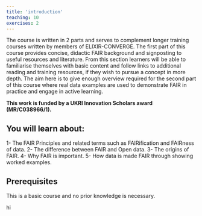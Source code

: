```yaml
---
title: 'introduction'
teaching: 10
exercises: 2
---
```


The course is written in 2 parts and serves to complement longer training courses written by members of ELIXIR-CONVERGE.  The first part of this course provides concise, didactic FAIR background and signposting to useful resources and literature.  From this section learners will be able to familiarise themselves with basic content and follow links to additional reading and training resources, if they wish to pursue a concept in more depth.  The aim here is to give enough overview required for the second part of this course where real data examples are used to demonstrate FAIR in practice and engage in active learning.

**This work is funded by a UKRI Innovation Scholars award (MR/C038966/1).**


## You will learn about:

1- The FAIR Principles and related terms such as FAIRification and FAIRness of data.
2- The difference between FAIR and Open data.
3- The origins of FAIR.
4- Why FAIR is important.
5- How data is made FAIR through showing worked examples.


## Prerequisites

This is a basic course and no prior knowledge is necessary.


:::::::::::: challenge
hi
::::::::::::::
